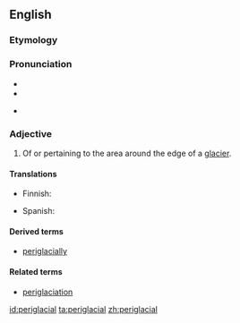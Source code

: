 ==English==

===Etymology===

{{prefix|peri|glacial}}

===Pronunciation===
* {{IPA|pɛɹəˈɡleɪʃəl}}
* {{rhymes|eɪʃəl}}
* {{homophones|paraglacial}} {{qualifier|in some dialects}}

===Adjective===
{{en-adj|-}}
{{wikipedia}}

# {{geomorphology}} Of or pertaining to the area around the edge of a [[glacier]].

====Translations====
{{trans-top|pertaining to the area around the edge of a glacier}}
* Finnish: {{t-|fi|periglasiaalinen}}
{{trans-mid}}
* Spanish: {{t-|es|periglaciar}}
{{trans-bottom}}

====Derived terms====
* [[periglacially]]

====Related terms====
* [[periglaciation]]

[[id:periglacial]]
[[ta:periglacial]]
[[zh:periglacial]]